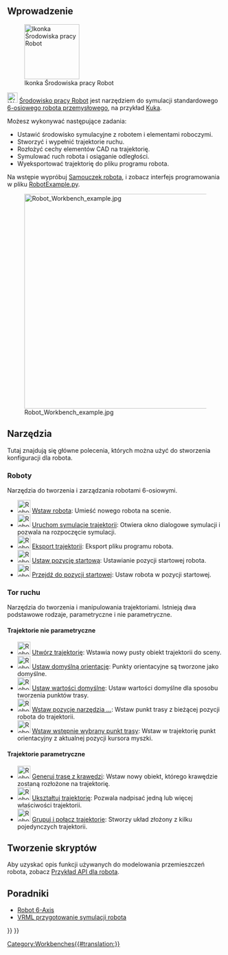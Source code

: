 <languages/>

{{Docnav/pl
|[[Reverse_Engineering_Workbench/pl|środowisko pracy Reverse Engineering]]
|[[Sketcher_Workbench/pl|środowisko pracy Sketcher]]
|IconL=Workbench_Reverse_Engineering.svg
|IconR=Workbench_Sketcher.svg
}}

<div class="mw-translate-fuzzy">
{{VeryImportantMessage|Środowisko pracy FreeCAD Robot nie jest utrzymywane. Jeśli masz doświadczenie w tym temacie i jesteś zainteresowany jego utrzymaniem, poinformuj o swoich zamiarach w sekcji dla deweloperów na forum [https://forum.freecadweb.org/index.php FreeCAD].
</div>

Powodem, dla którego ten warsztat jest nadal w głównym kodzie źródłowym jest to, że jest on zaprogramowany w C++. Jeśli mógłby być zaprogramowany w Pythonie, to można by utworzyć [[external_workbenches|zewnętrzne środowisko]] i mógłby być przeniesiony do osobnego repozytorium.
}}

<span id="Introduction"></span>
==Wprowadzenie==

[[Image:Workbench_Robot.svg|thumb|128px|Ikonka Środowiska pracy Robot]]

[[Image:Workbench_Robot.svg|24px]] [[Robot_Workbench|Środowisko pracy Robot]] jest narzędziem do symulacji standardowego [[Robot_6-Axis|6-osiowego robota przemysłowego]], na przykład [http://kuka.com/ Kuka].

Możesz wykonywać następujące zadania:
* Ustawić środowisko symulacyjne z robotem i elementami roboczymi.
* Stworzyć i wypełnić trajektorie ruchu.
* Rozłożyć cechy elementów CAD na trajektorię.
* Symulować ruch robota i osiąganie odległości.
* Wyeksportować trajektorię do pliku programu robota.

Na wstępie wypróbuj [[Robot_tutorial|Samouczek robota]], i zobacz interfejs programowania w pliku [https://github.com/FreeCAD/FreeCAD_sf_master/blob/master/src/Mod/Robot/RobotExample.py RobotExample.py].

{{TOCright}}
[[Image:Robot_Workbench_example.jpg|500px]]

==Narzędzia==
Tutaj znajdują się główne polecenia, których można użyć do stworzenia konfiguracji dla robota. 

===Roboty===
Narzędzia do tworzenia i zarządzania robotami 6-osiowymi.

* [[Image:Robot_CreateRobot.svg|30px]] [[Robot_CreateRobot/pl|Wstaw robota]]: Umieść nowego robota na scenie.
* [[Image:Robot_Simulate.svg|30px]] [[Robot_Simulate/pl|Uruchom symulacje trajektorii]]: Otwiera okno dialogowe symulacji i pozwala na rozpoczęcie symulacji.
* [[Image:Robot_Export.svg|30px]] [[Robot_Export/pl|Eksport trajektorii]]: Eksport pliku programu robota.
* [[Image:Robot_SetHomePos.svg|30px]] [[Robot_SetHomePos/pl|Ustaw pozycję startową]]: Ustawianie pozycji startowej robota.
* [[Image:Robot_RestoreHomePos.svg|30px]] [[Robot_RestoreHomePos/pl|Przejdź do pozycji startowej]]: Ustaw robota w pozycji startowej.

===Tor ruchu===
Narzędzia do tworzenia i manipulowania trajektoriami. Istnieją dwa podstawowe rodzaje, parametryczne i nie parametryczne.

====Trajektorie nie parametryczne====
* [[Image:Robot_CreateTrajectory.svg|30px]] [[Robot_CreateTrajectory/pl|Utwórz trajektorię]]: Wstawia nowy pusty obiekt trajektorii do sceny.
* [[Image:Robot_SetDefaultOrientation.svg|30px]] [[Robot_SetDefaultOrientation/pl|Ustaw domyślną orientację]]: Punkty orientacyjne są tworzone jako domyślne.
* [[Image:Robot_SetDefaultValues.svg|30px]] [[Robot_SetDefaultValues/pl|Ustaw wartości domyślne]]: Ustaw wartości domyślne dla sposobu tworzenia punktów trasy.
* [[Image:Robot_InsertWaypoint.svg|30px]] [[Robot_InsertWaypoint/pl|Wstaw pozycje narzędzia ...]]: Wstaw punkt trasy z bieżącej pozycji robota do trajektorii.
* [[Image:Robot_InsertWaypointPre.svg|30px]] [[Robot_InsertWaypointPre/pl|Wstaw wstępnie wybrany punkt trasy]]: Wstaw w trajektorię punkt orientacyjny z aktualnej pozycji kursora myszki.

====Trajektorie parametryczne====
* [[Image:Robot_Edge2Trac.svg|30px]] [[Robot_Edge2Trac/pl|Generuj trasę z krawędzi]]: Wstaw nowy obiekt, którego krawędzie zostaną rozłożone na trajektorię.
* [[Image:Robot_TrajectoryDressUp.svg|30px]] [[Robot_TrajectoryDressUp/pl|Ukształtuj trajektorię]]: Pozwala nadpisać jedną lub więcej właściwości trajektorii.
* [[Image:Robot_TrajectoryCompound.svg|30px]] [[Robot_TrajectoryCompound/pl|Grupuj i połącz trajektorie]]: Stworzy układ złożony z kilku pojedynczych trajektorii.

<span id="Scripting"></span>
==Tworzenie skryptów==

Aby uzyskać opis funkcji używanych do modelowania przemieszczeń robota, zobacz [[Robot_API_example/pl|Przykład API dla robota]].

==Poradniki==
* [[Robot_6-Axis/pl|Robot 6-Axis]]
* [[VRML_Preparation_for_Robot_Simulation/pl|VRML przygotowanie symulacji robota]]


{{Docnav/pl
|[[Reverse_Engineering_Workbench/pl|środowisko pracy Reverse Engineering]]
|[[Sketcher_Workbench/pl|środowisko pracy Sketcher]]
|IconL=Workbench_Reverse_Engineering.svg
|IconR=Workbench_Sketcher.svg
}}

{{Robot Tools navi{{#translation:}}}}
{{Userdocnavi{{#translation:}}}}
[[Category:Workbenches{{#translation:}}]]